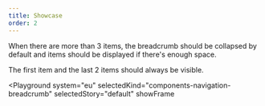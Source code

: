 ```yaml
---
title: Showcase
order: 2
---
```



When there are more than 3 items, the breadcrumb should be collapsed by default and items should be displayed if there's enough space.

The first item and the last 2 items should always be visible.

<Playground
  system="eu"
  selectedKind="components-navigation-breadcrumb"
  selectedStory="default"
  showFrame
>
  <Html markup={breadcrumbLong} />
</Playground>
